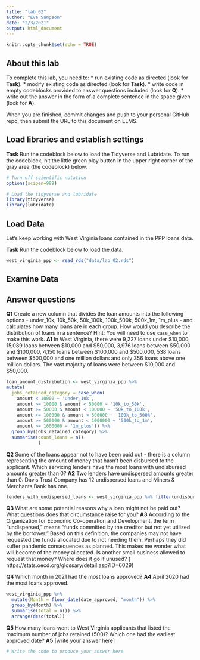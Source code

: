 ```yaml
---
title: "lab_02"
author: "Eve Sampson"
date: "2/3/2021"
output: html_document
---
```


```r
knitr::opts_chunk$set(echo = TRUE)
```

## About this lab

To complete this lab, you need to:
* run existing code as directed (look for **Task**).
* modify existing code as directed (look for **Task**).
* write code in empty codeblocks provided to answer questions included (look for **Q**).
* write out the answer in the form of a complete sentence in the space given (look for **A**).

When you are finished, commit changes and push to your personal GitHub repo, then submit the URL to this document on ELMS.

## Load libraries and establish settings

**Task** Run the codeblock below to load the Tidyverse and Lubridate. To run the codeblock, hit the little green play button in the upper right corner of the gray area (the codeblock) below.

```r
# Turn off scientific notation
options(scipen=999)

# Load the tidyverse and lubridate
library(tidyverse)
library(lubridate)
```

## Load Data

Let's keep working with West Virginia loans contained in the PPP loans data.  

**Task** Run the codeblock below to load the data.

```r
west_virginia_ppp <- read_rds("data/lab_02.rds")
```

## Examine Data

## Answer questions

**Q1** Create a new column that divides the loan amounts into the following options - under_10k, 10k_50k, 50k_100k, 100k_500k, 500k_1m, 1m_plus - and calculates how many loans are in each group. How would you describe the distribution of loans in a sentence?
Hint: You will need to use `case_when` to make this work.
**A1** In West Virginia, there were 9,227 loans under $10,000, 15,089 loans between $10,000 and $50,000, 3,976 loans between $50,000 and $100,000, 4,150 loans between $100,000 and $500,000, 538 loans between $500,000 and one million dollars and only 356 loans above one million dollars. The vast majority of loans were between $10,000 and $50,000. 




```r
loan_amount_distribution <- west_virginia_ppp %>%
mutate(
  jobs_retained_category = case_when(
    amount < 10000 ~ 'under_10k',
    amount >= 10000 & amount < 50000 ~ '10k_to_50k',
    amount >= 50000 & amount < 100000 ~ '50k_to_100k',
    amount >= 100000 & amount < 500000 ~ '100k_to_500k',
    amount >= 500000 & amount < 1000000 ~ '500k_to_1m',
    amount >= 1000000 ~ '1m_plus')) %>%
  group_by(jobs_retained_category) %>%
  summarise(count_loans = n()
            )
```

**Q2** Some of the loans appear not to have been paid out - there is a column representing the amount of money that hasn't been disbursed to the applicant. Which servicing lenders have the most loans with undisbursed amounts greater than 0?
**A2** Two lenders have undispersed amounts greater than 0: Davis Trust Company has 12 undispersed loans and Miners & Merchants Bank has one.

```r
lenders_with_undispersed_loans <- west_virginia_ppp %>% filter(undisbursed_amount > 0)
```

**Q3** What are some potential reasons why a loan might not be paid out? What questions does that circumstance raise for you?
**A3** According to the Organization for Economic Co-operation and Development, the term "undispersed," means "funds committed by the creditor but not yet utilized by the borrower." Based on this definition, the companies may not have requested the funds allocated due to not needing them. Perhaps they did suffer pandemic consequences as planned. This makes me wonder what will become of the money allocated. Is another small business allowed to request that money? Where does it go if unused? ( https://stats.oecd.org/glossary/detail.asp?ID=6029)


**Q4** Which month in 2021 had the most loans approved?
**A4** April 2020 had the most loans approved. 

```r
west_virginia_ppp %>%
  mutate(Month = floor_date(date_approved, "month")) %>%
  group_by(Month) %>%
  summarise(total = n()) %>%
  arrange(desc(total))
```

**Q5** How many loans went to West Virginia applicants that listed the maximum number of jobs retained (500)? Which one had the earliest approved date?
**A5** [write your answer here]

```r
# Write the code to produce your answer here

```
